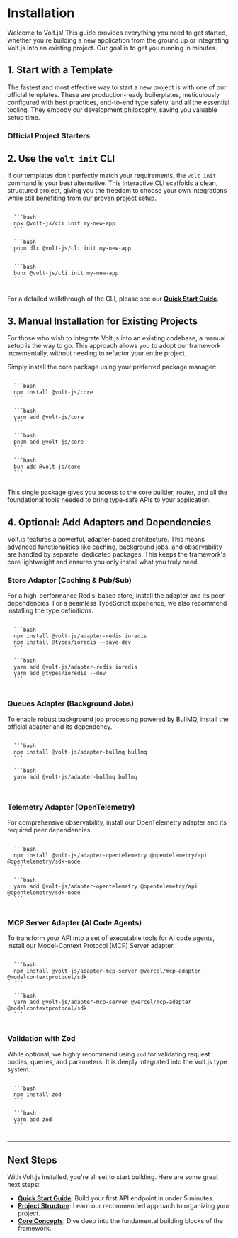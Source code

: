 # Installation

Welcome to Volt.js! This guide provides everything you need to get started, whether you're building a new application from the ground up or integrating Volt.js into an existing project. Our goal is to get you running in minutes.

## 1. Start with a Template

The fastest and most effective way to start a new project is with one of our official templates. These are production-ready boilerplates, meticulously configured with best practices, end-to-end type safety, and all the essential tooling. They embody our development philosophy, saving you valuable setup time.

### Official Project Starters

<TemplateShowcase />

## 2. Use the `volt init` CLI

If our templates don't perfectly match your requirements, the `volt init` command is your best alternative. This interactive CLI scaffolds a clean, structured project, giving you the freedom to choose your own integrations while still benefiting from our proven project setup.

<CodeGroup>
  <Code title="npm">
  ```bash
  npx @volt-js/cli init my-new-app
  ```
  </Code>
  <Code title="pnpm">
  ```bash
  pnpm dlx @volt-js/cli init my-new-app
  ```
  </Code>
  <Code title="bun">
  ```bash
  bunx @volt-js/cli init my-new-app
  ```
  </Code>
</CodeGroup>

For a detailed walkthrough of the CLI, please see our **[Quick Start Guide](/docs/getting-started/quick-start-guide)**.

## 3. Manual Installation for Existing Projects

For those who wish to integrate Volt.js into an existing codebase, a manual setup is the way to go. This approach allows you to adopt our framework incrementally, without needing to refactor your entire project.

Simply install the core package using your preferred package manager:

<CodeGroup>
  <Code title="npm">
  ```bash
  npm install @volt-js/core
  ```
  </Code>
  <Code title="yarn">
  ```bash
  yarn add @volt-js/core
  ```
  </Code>
  <Code title="pnpm">
  ```bash
  pnpm add @volt-js/core
  ```
  </Code>
  <Code title="bun">
  ```bash
  bun add @volt-js/core
  ```
  </Code>
</CodeGroup>

This single package gives you access to the core builder, router, and all the foundational tools needed to bring type-safe APIs to your application.

## 4. Optional: Add Adapters and Dependencies

Volt.js features a powerful, adapter-based architecture. This means advanced functionalities like caching, background jobs, and observability are handled by separate, dedicated packages. This keeps the framework's core lightweight and ensures you only install what you truly need.

### Store Adapter (Caching & Pub/Sub)

For a high-performance Redis-based store, install the adapter and its peer dependencies. For a seamless TypeScript experience, we also recommend installing the type definitions.

<CodeGroup>
  <Code title="npm">
  ```bash
  npm install @volt-js/adapter-redis ioredis
  npm install @types/ioredis --save-dev
  ```
  </Code>
  <Code title="yarn">
  ```bash
  yarn add @volt-js/adapter-redis ioredis
  yarn add @types/ioredis --dev
  ```
  </Code>
</CodeGroup>

### Queues Adapter (Background Jobs)

To enable robust background job processing powered by BullMQ, install the official adapter and its dependency.

<CodeGroup>
  <Code title="npm">
  ```bash
  npm install @volt-js/adapter-bullmq bullmq
  ```
  </Code>
  <Code title="yarn">
  ```bash
  yarn add @volt-js/adapter-bullmq bullmq
  ```
  </Code>
</CodeGroup>

### Telemetry Adapter (OpenTelemetry)

For comprehensive observability, install our OpenTelemetry adapter and its required peer dependencies.

<CodeGroup>
  <Code title="npm">
  ```bash
  npm install @volt-js/adapter-opentelemetry @opentelemetry/api @opentelemetry/sdk-node
  ```
  </Code>
  <Code title="yarn">
  ```bash
  yarn add @volt-js/adapter-opentelemetry @opentelemetry/api @opentelemetry/sdk-node
  ```
  </Code>
</CodeGroup>

### MCP Server Adapter (AI Code Agents)

To transform your API into a set of executable tools for AI code agents, install our Model-Context Protocol (MCP) Server adapter.

<CodeGroup>
  <Code title="npm">
  ```bash
  npm install @volt-js/adapter-mcp-server @vercel/mcp-adapter @modelcontextprotocol/sdk
  ```
  </Code>
  <Code title="yarn">
  ```bash
  yarn add @volt-js/adapter-mcp-server @vercel/mcp-adapter @modelcontextprotocol/sdk
  ```
  </Code>
</CodeGroup>

### Validation with Zod

While optional, we highly recommend using `zod` for validating request bodies, queries, and parameters. It is deeply integrated into the Volt.js type system.

<CodeGroup>
  <Code title="npm">
  ```bash
  npm install zod
  ```
  </Code>
  <Code title="yarn">
  ```bash
  yarn add zod
  ```
  </Code>
</CodeGroup>

---

## Next Steps

With Volt.js installed, you're all set to start building. Here are some great next steps:

-   **[Quick Start Guide](/docs/getting-started/quick-start-guide)**: Build your first API endpoint in under 5 minutes.
-   **[Project Structure](/docs/getting-started/project-structure)**: Learn our recommended approach to organizing your project.
-   **[Core Concepts](/docs/core-concepts/the-volt-builder)**: Dive deep into the fundamental building blocks of the framework.